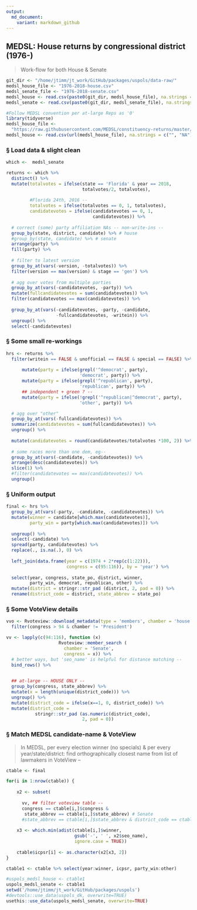 ```yaml
---
output:
  md_document:
    variant: markdown_github
---
```




## MEDSL: House returns by congressional district (1976-)

> Work-flow for both House & Senate


```r
git_dir <- "/home/jtimm/jt_work/GitHub/packages/uspols/data-raw/"
medsl_house_file <- "1976-2018-house.csv"
medsl_senate_file <- "1976-2018-senate.csv"
medsl_house <- read.csv(paste0(git_dir, medsl_house_file), na.strings = c("", "NA"))
medsl_senate <- read.csv(paste0(git_dir, medsl_senate_file), na.strings = c("", "NA"))
```


```r
#Follow MEDSL convention per at-large Reps as '0'
library(tidyverse)
medsl_house_file <- 
  "https://raw.githubusercontent.com/MEDSL/constituency-returns/master/1976-2018-house.csv"
medsl_house <- read.csv(url(medsl_house_file), na.strings = c("", "NA"))
```



### § Load data & slight clean

```r
which <-  medsl_senate 

returns <- which %>%
  distinct() %>%
  mutate(totalvotes = ifelse(state == 'Florida' & year == 2018, 
                             totalvotes/2, totalvotes),
         
         #Florida 24th, 2016 --
         totalvotes = ifelse(totalvotes == 0, 1, totalvotes),
         candidatevotes = ifelse(candidatevotes == 0, 1, 
                                 candidatevotes)) %>%
  
  # correct (some) party affiliation NAs -- non-write-ins --
  group_by(state, district, candidate) %>% # house
  #group_by(state, candidate) %>% # senate
  arrange(party) %>%
  fill(party) %>%  
  
  # filter to latest version
  group_by_at(vars(-version, -totalvotes)) %>% 
  filter(version == max(version) & stage == 'gen') %>% 
  
  # agg over votes from multiple parties
  group_by_at(vars(-candidatevotes, -party)) %>% 
  mutate(fullcandidatevotes = sum(candidatevotes)) %>%
  filter(candidatevotes == max(candidatevotes)) %>%
  
  group_by_at(vars(-candidatevotes, -party, -candidate, 
                   -fullcandidatevotes, -writein)) %>% 
  ungroup() %>%
  select(-candidatevotes)
```




### § Some small re-workings

```r
hrs <- returns %>%
  filter(writein == FALSE & unofficial == FALSE & special == FALSE) %>%
  
      mutate(party = ifelse(grepl('^democrat', party), 
                            'democrat', party)) %>%
      mutate(party = ifelse(grepl('^republican', party), 
                            'republican', party)) %>%
      ## independent + green ? -- 
      mutate(party = ifelse(!grepl('^republican|^democrat', party), 
                            'other', party)) %>%

  # agg over "other"
  group_by_at(vars(-fullcandidatevotes)) %>% 
  summarize(candidatevotes = sum(fullcandidatevotes)) %>% 
  ungroup() %>%
  
  mutate(candidatevotes = round(candidatevotes/totalvotes *100, 2)) %>%
  
  # some races more than one dem, eg--
  group_by_at(vars(-candidate, -candidatevotes)) %>%
  arrange(desc(candidatevotes)) %>%
  slice(1) %>%
  #filter(candidatevotes == max(candidatevotes)) %>% 
  ungroup() 
```



### § Uniform output 

```r
final <- hrs %>%
  group_by_at(vars(-party, -candidate, -candidatevotes)) %>% 
  mutate(winner = candidate[which.max(candidatevotes)],
         party_win = party[which.max(candidatevotes)]) %>%
  
  ungroup() %>%
  select(-candidate) %>%
  spread(party, candidatevotes) %>%
  replace(., is.na(.), 0) %>%
  
  left_join(data.frame(year = c(1974 + 2*rep(c(1:22))), 
                       congress = c(95:116)), by = 'year') %>%
  
  select(year, congress, state_po, district, winner, 
         party_win, democrat, republican, other) %>%
  mutate(district = stringr::str_pad (district, 2, pad = 0)) %>%
  rename(district_code = district, state_abbrev = state_po) 
```



### § Some VoteView details 

```r
vvo <- Rvoteview::download_metadata(type = 'members', chamber = 'house') %>%
  filter(congress > 94 & chamber != 'President')
```



```r
vv <- lapply(c(94:116), function (x)
                    Rvoteview::member_search (
                      chamber = 'Senate', 
                      congress = x)) %>% 
  # better ways, but 'seo_name' is helpful for distance matching -- 
  bind_rows() %>%
  

  ## at-large -- HOUSE ONLY --
  group_by(congress, state_abbrev) %>%
  mutate(x = length(unique(district_code))) %>%
  ungroup() %>%
  mutate(district_code = ifelse(x==1, 0, district_code)) %>%
  mutate(district_code = 
           stringr::str_pad (as.numeric(district_code), 
                             2, pad = 0)) 
```



### § Match MEDSL candidate-name & VoteView 

> In MEDSL, per every election winner (no specials) & per every year/state/district: find orthographically closest name from list of lawmakers in VoteView --

```r

ctable <- final

for(i in 1:nrow(ctable)) {
  
    x2 <- subset(
      
      vv, ## filter voteview table -- 
      congress == ctable[i,]$congress &
       state_abbrev == ctable[i,]$state_abbrev) # Senate 
      #state_abbrev == ctable[i,]$state_abbrev & district_code == ctable[i,]$district_code) #house
    
    x3 <- which.min(adist(ctable[i,]$winner, 
                          gsub('-', ' ', x2$seo_name), 
                          ignore.case = TRUE))
    
    ctable$icpsr[i] <- as.character(x2[x3, 2])
}

ctable1 <- ctable %>% select(year:winner, icpsr, party_win:other)
```



```r
#uspols_medsl_house <- ctable1
uspols_medsl_senate <- ctable1
setwd('/home/jtimm/jt_work/GitHub/packages/uspols')
#devtools::use_data(uspols_dk, overwrite=TRUE)
usethis::use_data(uspols_medsl_senate, overwrite=TRUE)
```
